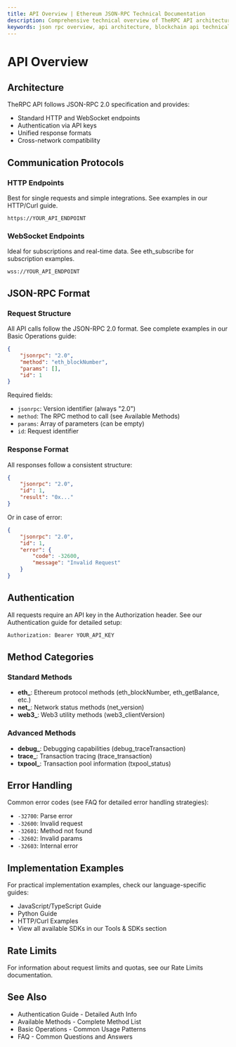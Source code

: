 ```yaml
---
title: API Overview | Ethereum JSON-RPC Technical Documentation
description: Comprehensive technical overview of TheRPC API architecture, including JSON-RPC 2.0 specification, request formats, authentication, response structures, and error handling
keywords: json rpc overview, api architecture, blockchain api technical, ethereum api specification, json-rpc 2.0, blockchain communication, ethereum rpc protocol, web3 api structure
---
```


# API Overview

## Architecture

TheRPC API follows JSON-RPC 2.0 specification and provides:

- Standard HTTP and WebSocket endpoints
- Authentication via API keys
- Unified response formats
- Cross-network compatibility

## Communication Protocols

### HTTP Endpoints

Best for single requests and simple integrations. See examples in our <Link to="/docs/ethereum/tools/curl" title="HTTP/Curl examples for Ethereum API integration">HTTP/Curl guide</Link>.

```
https://YOUR_API_ENDPOINT
```

### WebSocket Endpoints

Ideal for subscriptions and real-time data. See <Link to="/docs/ethereum/core-methods/eth_subscribe" title="Ethereum subscription method for real-time blockchain events">eth_subscribe</Link> for subscription examples.

```
wss://YOUR_API_ENDPOINT
```

## JSON-RPC Format

### Request Structure

All API calls follow the JSON-RPC 2.0 format. See complete examples in our <Link to="/docs/ethereum/basic-operations" title="Guide to common Ethereum blockchain operations">Basic Operations guide</Link>:

```json
{
	"jsonrpc": "2.0",
	"method": "eth_blockNumber",
	"params": [],
	"id": 1
}
```

Required fields:

- `jsonrpc`: Version identifier (always "2.0")
- `method`: The RPC method to call (see <Link to="/docs/ethereum/all-methods" title="Complete list of available Ethereum API methods">Available Methods</Link>)
- `params`: Array of parameters (can be empty)
- `id`: Request identifier

### Response Format

All responses follow a consistent structure:

```json
{
	"jsonrpc": "2.0",
	"id": 1,
	"result": "0x..."
}
```

Or in case of error:

```json
{
	"jsonrpc": "2.0",
	"id": 1,
	"error": {
		"code": -32600,
		"message": "Invalid Request"
	}
}
```

## Authentication

All requests require an API key in the Authorization header. See our <Link to="/docs/ethereum/authentication" title="Guide to securing your API access with authentication">Authentication guide</Link> for detailed setup:

```bash
Authorization: Bearer YOUR_API_KEY
```

## Method Categories

### Standard Methods

- **eth\_**: Ethereum protocol methods (<Link to="/docs/ethereum/core-methods/eth_blockNumber" title="Method to get the latest Ethereum block number">eth_blockNumber</Link>, <Link to="/docs/ethereum/core-methods/eth_getBalance" title="Method to retrieve an account's ETH balance">eth_getBalance</Link>, etc.)
- **net\_**: Network status methods (<Link to="/docs/ethereum/core-methods/net_version" title="Method to get the current network ID">net_version</Link>)
- **web3\_**: Web3 utility methods (<Link to="/docs/ethereum/core-methods/web3_clientVersion" title="Method to get the Ethereum client version">web3_clientVersion</Link>)

### Advanced Methods

- **debug\_**: Debugging capabilities (<Link to="/docs/ethereum/debug-methods/debug_traceTransaction" title="Method to trace an Ethereum transaction execution">debug_traceTransaction</Link>)
- **trace\_**: Transaction tracing (<Link to="/docs/ethereum/trace-methods/trace_transaction" title="Method to get external calls made by a transaction">trace_transaction</Link>)
- **txpool\_**: Transaction pool information (<Link to="/docs/ethereum/core-methods/txpool_status" title="Method to get pending transaction statistics">txpool_status</Link>)

## Error Handling

Common error codes (see <Link to="/docs/ethereum/faq" title="Frequently asked questions about Ethereum API usage">FAQ</Link> for detailed error handling strategies):

- `-32700`: Parse error
- `-32600`: Invalid request
- `-32601`: Method not found
- `-32602`: Invalid params
- `-32603`: Internal error

## Implementation Examples

For practical implementation examples, check our language-specific guides:

- <Link to="/docs/ethereum/tools/javascript-typescript" title="JavaScript and TypeScript tools for Ethereum development">JavaScript/TypeScript Guide</Link>
- <Link to="/docs/ethereum/tools/python" title="Python tools and libraries for Ethereum development">Python Guide</Link>
- <Link to="/docs/ethereum/tools/curl" title="Direct HTTP request examples for Ethereum API">HTTP/Curl Examples</Link>
- View all available SDKs in our <Link to="/docs/ethereum/tools/overview" title="Overview of all available Ethereum development tools">Tools & SDKs</Link> section

## Rate Limits

For information about request limits and quotas, see our <Link to="/docs/ethereum/rate-limits" title="Information about API usage limits and quotas">Rate Limits documentation</Link>.

## See Also

- <Link to="/docs/ethereum/authentication" title="Guide to securing your API access with authentication">Authentication Guide</Link> - Detailed Auth Info
- <Link to="/docs/ethereum/all-methods" title="Complete list of available Ethereum API methods">Available Methods</Link> - Complete Method List
- <Link to="/docs/ethereum/basic-operations" title="Guide to common Ethereum blockchain operations">Basic Operations</Link> - Common Usage Patterns
- <Link to="/docs/ethereum/faq" title="Frequently asked questions about Ethereum API usage">FAQ</Link> - Common Questions and Answers
